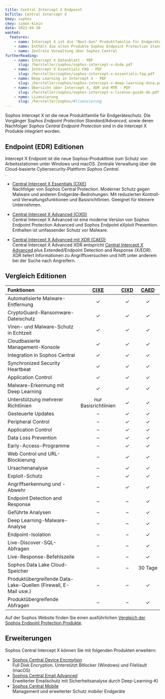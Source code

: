 ```yaml
---
title: Central Intercept X Endpoint
bcTitle: Central Intercept X
bkey: sophos
ckey: simon-klein
date: 2023-04-30
wanted:
  features:
    - name: Intercept X ist die "Next-Gen" Produktfamilie für Endgeräteschutz
    - name: Enthält die alten Produkte Sophos Endpoint Protection Standard / Advanced und Central Endpoint Protection
    - name: Zentrale Verwaltung über Sophos Central
furtherReading:
    - name: Intercept X Datenblatt - PDF
      slug: /hersteller/sophos/sophos-intercept-x-dsde.pdf
    - name: Intercept X Essentials FAQ - PDF
      slug: /hersteller/sophos/sophos-intercept-x-essentials-faq.pdf
    - name: Deep Learning in Intercept X - PDF
      slug: /hersteller/sophos/sophos-intercept-x-deep-learning-dsna.pdf
    - name: Übersicht über Intercept X, XDR und MTR - PDF
      slug: /hersteller/sophos/sophos-intercept-x-license-guide-de.pdf
    - name: Lizenzierung
      slug: /hersteller/sophos/#lizenzierung
---
```



<Intro>

 Sophos Intercept X ist die neue Produktfamilie für Endgeräteschutz.
 Die Vorgänger *Sophos Endpoint Protection Standard/Advanced*, sowie deren Nachfolger *Sophos Central Endpoint Protection* sind in die Intercept X Produkte integriert worden.


</Intro>

<TOC />


## Endpoint (EDR) Editionen

 Intercept X Endpoint ist die neue Sophos-Produktlinie zum Schutz von Arbeitsstationen unter Windows und macOS.
 Zentrale Verwaltung über die Cloud-basierte Cybersecurity-Plattform *Sophos Central*. <br />.

<ArrowList>




 - [Central Intercept X Essentials (CIXE)](/hersteller/sophos/endpoint-protection/central-intercept-x-essentials/) <br />
   Nachfolger von Sophos Central Protection. Moderner Schutz gegen Malware und anderen Endgeräte-Bedrohungen.  Mit reduzierten Kontroll- und Verwaltungsfunktionen und Basisrichtlinien. Geeignet für kleinere Unternehmen.

- [Central Intercept X Advanced (CIXD)](/hersteller/sophos/endpoint-protection/central-intercept-x-advanced/) <br />
  Central Intercept X Advanced ist eine moderne Version von Sophos Endpoint Protection Advanced und Sophos Endpoint eXploit Prevention. Enthalten ist umfassender Schutz vor Malware.

- [Central Intercept X Advanced mit XDR (CAED)](/hersteller/sophos/endpoint-protection/central-intercept-x-advanced-edr/) <br />
  Central Intercept X Advanced XDR entspricht [Central Intercept X Advanced](/hersteller/sophos/endpoint-protection/central-intercept-x-advanced/) plus Extended/Endpoint Detection and Response (X/EDR). XDR liefert Informationen zu Angriffsversuchen und hilft unter anderem bei der Suche nach Angreifern.

</ArrowList>


## Vergleich Editionen



| Funktionen | [CIXE](/hersteller/sophos/endpoint-protection/central-intercept-x-essentials/ "Central Intercept X Essentials") | [CIXD](/hersteller/sophos/endpoint-protection/central-intercept-x-advanced/ "Central Intercept X Advanced") | [CAED](/hersteller/sophos/endpoint-protection/central-intercept-x-advanced-edr/ "Central Intercept X Advanced with XDR") |
|:---|:---:|:---:|:---:|
| Automatisierte Malware-Entfernung | ✓ | ✓ | ✓ |
| CryptoGuard-Ransomware-Dateischutz | ✓ | ✓ | ✓ |
| Viren- und Malware-Schutz in Echtzeit | ✓ | ✓ | ✓ |
| Cloudbasierte Management-Konsole | ✓ | ✓ | ✓ |
| Integration in Sophos Central | ✓ | ✓ | ✓ |
| Synchronized Security Heartbeat | ✓ | ✓ | ✓ |
| Application Control | ✓ | ✓ | ✓ |
| Malware-Erkennung mit Deep Learning | ✓ | ✓ | ✓ |
| Unterstützung mehrerer Richtlinien | nur Basisrichtlinien | ✓ | ✓ |
| Gesteuerte Updates | – | ✓ | ✓ |
| Peripheral Control | – | ✓ | ✓ |
| Application Control | – | ✓ | ✓ |
| Data Loss Prevention | – | ✓ | ✓ |
| Early-Access-Programme | – | ✓ | ✓ |
| Web Control und URL-Blockierung | – | ✓ | ✓ |
| Ursachenanalyse | – | ✓ | ✓ |
| Exploit-Schutz | – | ✓ | ✓ |
| Angriffserkennung und -Abwehr | – | ✓ | ✓ |
| Endpoint Detection and Response | – | – | ✓ |
| Geführte Analysen | – | – | ✓ |
| Deep Learning-Malware-Analyse | – | – | ✓ |
| Endpoint-Isolation | – | – | ✓ |
| Live-Discover-SQL-Abfragen | – | – | ✓ |
| Live-Response-Befehlszeile | – | – | ✓ |
| Sophos Data Lake Cloud-Speicher | – | – | 30 Tage |
| Produktübergreifende Data-Lake-Quellen (Firewall, E-Mail usw.) | – | – | ✓ |
| Produktübergreifende Abfragen | – | – | ✓ |


Auf der Sophos Website finden Sie einen ausführlichen [Vergleich der Sophos Endpoint Protection Produkte](https://www.sophos.com/de-de/products/endpoint-antivirus/tech-specs).

## Erweiterungen

<ArrowList>

Sophos Central Intercept X können Sie mit folgenden Produkten erweitern:

- [Sophos Central Device Encrpytion](/hersteller/sophos/central-device-encryption/) <br />
  Full Disk Encryption. Unterstützt Bitlocker (Windows) und FileVault (macOS)
- [Sophos Central Email Advanced](/hersteller/sophos/central-email/central-email-advanced/)  <br />
  Erweiterter Emailschutz mit Sicherheitsanalyse durch Deep-Learning-KI
- [Sophos Central Mobile](/hersteller/sophos/mobile/)  <br />
  Management und erweiterter Schutz mobiler Endgeräte

</ArrowList>
